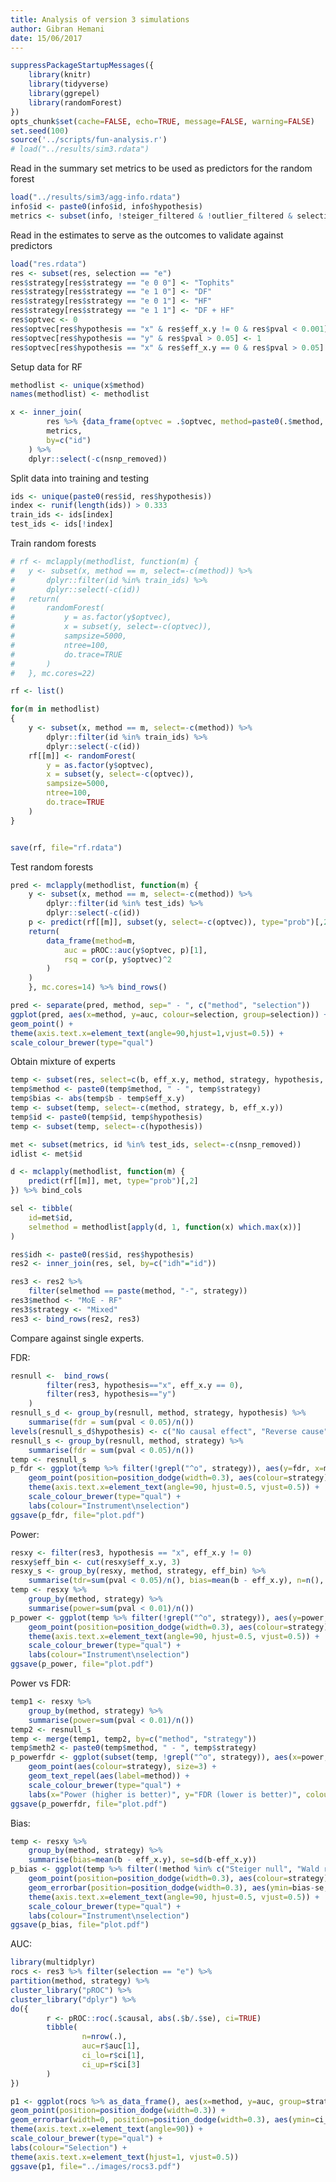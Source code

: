 ```yaml
---
title: Analysis of version 3 simulations
author: Gibran Hemani
date: 15/06/2017
---
```



```r

suppressPackageStartupMessages({
	library(knitr)
	library(tidyverse)
	library(ggrepel)
	library(randomForest)
})
opts_chunk$set(cache=FALSE, echo=TRUE, message=FALSE, warning=FALSE)
set.seed(100)
source('../scripts/fun-analysis.r')
# load("../results/sim3.rdata")

```

Read in the summary set metrics to be used as predictors for the random forest

```r
load("../results/sim3/agg-info.rdata")
info$id <- paste0(info$id, info$hypothesis)
metrics <- subset(info, !steiger_filtered & !outlier_filtered & selection == "e", select=-c(id.exposure, id.outcome, selection, steiger_filtered, outlier_filtered, hypothesis))
```

Read in the estimates to serve as the outcomes to validate against predictors

```r

load("res.rdata")
res <- subset(res, selection == "e")
res$strategy[res$strategy == "e 0 0"] <- "Tophits"
res$strategy[res$strategy == "e 1 0"] <- "DF"
res$strategy[res$strategy == "e 0 1"] <- "HF"
res$strategy[res$strategy == "e 1 1"] <- "DF + HF"
res$optvec <- 0
res$optvec[res$hypothesis == "x" & res$eff_x.y != 0 & res$pval < 0.001] <- 1
res$optvec[res$hypothesis == "y" & res$pval > 0.05] <- 1
res$optvec[res$hypothesis == "x" & res$eff_x.y == 0 & res$pval > 0.05] <- 1

```

Setup data for RF


```r

methodlist <- unique(x$method)
names(methodlist) <- methodlist

x <- inner_join(
		res %>% {data_frame(optvec = .$optvec, method=paste0(.$method, " - ", .$strategy), id = paste0(.$id, .$hypothesis))}, 
		metrics, 
		by=c("id")
	) %>% 
	dplyr::select(-c(nsnp_removed))

```

Split data into training and testing

```r
ids <- unique(paste0(res$id, res$hypothesis))
index <- runif(length(ids)) > 0.333
train_ids <- ids[index]
test_ids <- ids[!index]

```

Train random forests

```r

# rf <- mclapply(methodlist, function(m) {
# 	y <- subset(x, method == m, select=-c(method)) %>%
# 		dplyr::filter(id %in% train_ids) %>%
# 		dplyr::select(-c(id))
# 	return(
# 		randomForest(
# 			y = as.factor(y$optvec), 
# 			x = subset(y, select=-c(optvec)), 
# 			sampsize=5000,
# 			ntree=100,
# 			do.trace=TRUE
# 		)
# 	}, mc.cores=22)

rf <- list()

for(m in methodlist)
{
	y <- subset(x, method == m, select=-c(method)) %>%
		dplyr::filter(id %in% train_ids) %>%
		dplyr::select(-c(id))
	rf[[m]] <- randomForest(
		y = as.factor(y$optvec), 
		x = subset(y, select=-c(optvec)), 
		sampsize=5000,
		ntree=100,
		do.trace=TRUE
	)
}


save(rf, file="rf.rdata")
```

Test random forests

```r

pred <- mclapply(methodlist, function(m) {
	y <- subset(x, method == m, select=-c(method)) %>%
		dplyr::filter(id %in% test_ids) %>%
		dplyr::select(-c(id))
	p <- predict(rf[[m]], subset(y, select=-c(optvec)), type="prob")[,2]
	return(
		data_frame(method=m,
			auc = pROC::auc(y$optvec, p)[1],
			rsq = cor(p, y$optvec)^2
		)
	)
	}, mc.cores=14) %>% bind_rows()

pred <- separate(pred, method, sep=" - ", c("method", "selection"))
ggplot(pred, aes(x=method, y=auc, colour=selection, group=selection)) +
geom_point() +
theme(axis.text.x=element_text(angle=90,hjust=1,vjust=0.5)) +
scale_colour_brewer(type="qual")
```

Obtain mixture of experts

```r

temp <- subset(res, select=c(b, eff_x.y, method, strategy, hypothesis, id))
temp$method <- paste0(temp$method, " - ", temp$strategy)
temp$bias <- abs(temp$b - temp$eff_x.y)
temp <- subset(temp, select=-c(method, strategy, b, eff_x.y))
temp$id <- paste0(temp$id, temp$hypothesis)
temp <- subset(temp, select=-c(hypothesis))

met <- subset(metrics, id %in% test_ids, select=-c(nsnp_removed))
idlist <- met$id

d <- mclapply(methodlist, function(m) {
	predict(rf[[m]], met, type="prob")[,2]
}) %>% bind_cols

sel <- tibble(
	id=met$id,
	selmethod = methodlist[apply(d, 1, function(x) which.max(x))]
)

res$idh <- paste0(res$id, res$hypothesis)
res2 <- inner_join(res, sel, by=c("idh"="id"))

res3 <- res2 %>%
	filter(selmethod == paste(method, "-", strategy))
res3$method <- "MoE - RF"
res3$strategy <- "Mixed"
res3 <- bind_rows(res2, res3)

```

Compare against single experts. 

FDR:


```r
resnull <- 	bind_rows(
		filter(res3, hypothesis=="x", eff_x.y == 0),
		filter(res3, hypothesis=="y")
	)	
resnull_s_d <- group_by(resnull, method, strategy, hypothesis) %>%
	summarise(fdr = sum(pval < 0.05)/n())
levels(resnull_s_d$hypothesis) <- c("No causal effect", "Reverse cause")
resnull_s <- group_by(resnull, method, strategy) %>%
	summarise(fdr = sum(pval < 0.05)/n())
temp <- resnull_s
p_fdr <- ggplot(temp %>% filter(!grepl("^o", strategy)), aes(y=fdr, x=method)) +
	geom_point(position=position_dodge(width=0.3), aes(colour=strategy), size=3) +
	theme(axis.text.x=element_text(angle=90, hjust=0.5, vjust=0.5)) +
	scale_colour_brewer(type="qual") +
	labs(colour="Instrument\nselection")
ggsave(p_fdr, file="plot.pdf")
```

Power:

```r
resxy <- filter(res3, hypothesis == "x", eff_x.y != 0)
resxy$eff_bin <- cut(resxy$eff_x.y, 3)
resxy_s <- group_by(resxy, method, strategy, eff_bin) %>%
	summarise(tdr=sum(pval < 0.05)/n(), bias=mean(b - eff_x.y), n=n(), bias_se=sd(b - eff_x.y)/sqrt(n))
temp <- resxy %>%
	group_by(method, strategy) %>%
	summarise(power=sum(pval < 0.01)/n())
p_power <- ggplot(temp %>% filter(!grepl("^o", strategy)), aes(y=power, x=method)) +
	geom_point(position=position_dodge(width=0.3), aes(colour=strategy), size=3) +
	theme(axis.text.x=element_text(angle=90, hjust=0.5, vjust=0.5)) +
	scale_colour_brewer(type="qual") +
	labs(colour="Instrument\nselection")
ggsave(p_power, file="plot.pdf")
```

Power vs FDR:


```r
temp1 <- resxy %>%
	group_by(method, strategy) %>%
	summarise(power=sum(pval < 0.01)/n())
temp2 <- resnull_s
temp <- merge(temp1, temp2, by=c("method", "strategy"))
temp$meth2 <- paste0(temp$method, " - ", temp$strategy)
p_powerfdr <- ggplot(subset(temp, !grepl("^o", strategy)), aes(x=power, y=fdr)) +
	geom_point(aes(colour=strategy), size=3) +
	geom_text_repel(aes(label=method)) +
	scale_colour_brewer(type="qual") +
	labs(x="Power (higher is better)", y="FDR (lower is better)", colour="Instrument\nselection")
ggsave(p_powerfdr, file="plot.pdf")
```

Bias:

```r
temp <- resxy %>%
	group_by(method, strategy) %>%
	summarise(bias=mean(b - eff_x.y), se=sd(b-eff_x.y))
p_bias <- ggplot(temp %>% filter(!method %in% c("Steiger null", "Wald ratio"), !grepl("^o", strategy)), aes(y=bias, x=method)) +
	geom_point(position=position_dodge(width=0.3), aes(colour=strategy), size=3) +
	geom_errorbar(position=position_dodge(width=0.3), aes(ymin=bias-se, ymax=bias+se, colour=strategy), width=0) +
	theme(axis.text.x=element_text(angle=90, hjust=0.5, vjust=0.5)) +
	scale_colour_brewer(type="qual") +
	labs(colour="Instrument\nselection")
ggsave(p_bias, file="plot.pdf")

```

AUC:

```r
library(multidplyr)
rocs <- res3 %>% filter(selection == "e") %>%
partition(method, strategy) %>%
cluster_library("pROC") %>%
cluster_library("dplyr") %>%
do({
        r <- pROC::roc(.$causal, abs(.$b/.$se), ci=TRUE)
        tibble(
                n=nrow(.),
                auc=r$auc[1],
                ci_lo=r$ci[1],
                ci_up=r$ci[3]
        )
})

p1 <- ggplot(rocs %>% as_data_frame(), aes(x=method, y=auc, group=strategy, colour=strategy)) +
geom_point(position=position_dodge(width=0.3)) +
geom_errorbar(width=0, position=position_dodge(width=0.3), aes(ymin=ci_lo, ymax=ci_up)) +
theme(axis.text.x=element_text(angle=90)) +
scale_colour_brewer(type="qual") +
labs(colour="Selection") +
theme(axis.text.x=element_text(hjust=1, vjust=0.5))
ggsave(p1, file="../images/rocs3.pdf")



```

